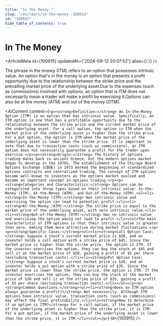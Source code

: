 ```yaml
---
title: "In The Money "
slug: "/en/learn/in-the-money--100915"
id: "100915"
hide_table_of_contents: true
---
```



# In The Money 

<ArticleMeta id={100915} updatedAt={'2024-09-12 20:07:52'} alias={`[]`} />
<div className='border-solid border-b border-t-0 my-4 border-[var(--ifm-color-gray-300)]' />

The phrase in the money (ITM) refers to an option that possesses intrinsic value. An option that's in the money is an option that presents a profit opportunity due to the relationship between the strike price and the prevailing market price of the underlying asset.Due to the expenses (such as commissions) involved with options, an option that is ITM does not necessarily mean a trader will make a profit by exercising it.Options can also be at the money (ATM) and out of the money (OTM).

<AIContent content={`<p><strong>Definition:</strong> An In-the-Money Option (ITM) is an option that has intrinsic value. Specifically, an ITM option is one that has a profitable opportunity due to the relationship between the strike price and the current market price of the underlying asset. For a call option, the option is ITM when the market price of the underlying asset is higher than the strike price. For a put option, the option is ITM when the market price of the underlying asset is lower than the strike price. It is important to note that due to transaction costs (such as commissions), an ITM option does not necessarily guarantee a profit for the trader upon exercise.</p><p><strong>Origin:</strong> The history of options trading dates back to ancient Greece, but the modern options market began to develop in the 1970s. The establishment of the Chicago Board Options Exchange (CBOE) in 1973 marked the beginning of standardized options contracts and centralized trading. The concept of ITM options became well-known to investors as the options market evolved and became an important concept in options trading.</p><p><strong>Categories and Characteristics:</strong> Options can be categorized into three types based on their intrinsic value: In-the-Money (ITM), At-the-Money (ATM), and Out-of-the-Money (OTM).<ul><li><strong>In-the-Money (ITM):</strong> Has intrinsic value and exercising the option can lead to potential profit.</li><li><strong>At-the-Money (ATM):</strong> The strike price is equal to the market price of the underlying asset, with zero intrinsic value.</li><li><strong>Out-of-the-Money (OTM):</strong> Has no intrinsic value and exercising the option would not lead to profit.</li></ul>The main characteristic of ITM options is that their intrinsic value is greater than zero, making them more attractive during market fluctuations.</p><p><strong>Specific Cases:</strong><ol><li><strong>Call Option Case:</strong> Suppose a stock's current market price is $50, and an investor holds a call option with a strike price of $45. Since the market price is higher than the strike price, the option is ITM. If the investor exercises the option, they can buy the stock at $45 and sell it at the market price of $50, gaining a profit of $5 per share (excluding transaction costs).</li><li><strong>Put Option Case:</strong> Suppose a stock's current market price is $30, and an investor holds a put option with a strike price of $35. Since the market price is lower than the strike price, the option is ITM. If the investor exercises the option, they can buy the stock at the market price of $30 and sell it at the strike price of $35, gaining a profit of $5 per share (excluding transaction costs).</li></ol></p><p><strong>Common Questions:</strong><ul><li><strong>Does an ITM option always guarantee a profit?</strong> Not necessarily. Although ITM options have intrinsic value, transaction costs (such as commissions) may affect the final profitability.</li><li><strong>How to determine if an option is ITM?</strong> For a call option, if the market price of the underlying asset is higher than the strike price, it is ITM. For a put option, if the market price of the underlying asset is lower than the strike price, it is ITM.</li></ul></p>`} id={100915} />
